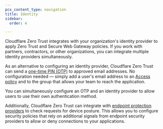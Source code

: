 ```yaml
---
pcx_content_type: navigation
title: Identity
sidebar:
  order: 4

---
```



Cloudflare Zero Trust integrates with your organization's identity provider to apply Zero Trust and Secure Web Gateway policies. If you work with partners, contractors, or other organizations, you can integrate multiple identity providers simultaneously.

As an alternative to configuring an identity provider, Cloudflare Zero Trust can send a [one-time PIN (OTP)](/cloudflare-one/identity/one-time-pin/) to approved email addresses. No configuration needed — simply add a user's email address to an [Access policy](/cloudflare-one/policies/access/) and to the group that allows your team to reach the application.

You can simultaneously configure an OTP and an identity provider to allow users to use their own authentication method.

Additionally, Cloudflare Zero Trust can integrate with [endpoint protection providers](/cloudflare-one/identity/devices/) to check requests for device posture. This allows you to configure security policies that rely on additional signals from endpoint security providers to allow or deny connections to your applications.

<DirectoryListing />
